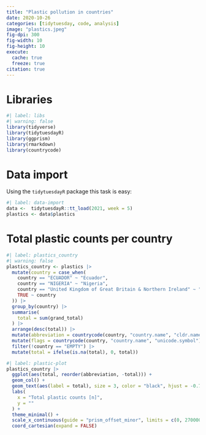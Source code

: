 ```yaml
---
title: "Plastic pollution in countries"
date: 2020-10-26
categories: [tidytuesday, code, analysis]
image: "plastics.jpeg"
fig-dpi: 300
fig-width: 10
fig-height: 10
execute: 
  cache: true
  freeze: true
citation: true
---
```


# Libraries
```r
#| label: libs
#| warning: false
library(tidyverse) 
library(tidytuesdayR)
library(ggprism)
library(rmarkdown)
library(countrycode)
```

# Data import

Using the `tidytuesdayR` package this task is easy:

```r
#| label: data-import
data <-  tidytuesdayR::tt_load(2021, week = 5)
plastics <- data$plastics
```

# Total plastic counts per country

```r
#| label: plastics_country
#| warning: false
plastics_country <- plastics |>
  mutate(country = case_when(
    country == "ECUADOR" ~ "Ecuador",
    country == "NIGERIA" ~ "Nigeria",
    country == "United Kingdom of Great Britain & Northern Ireland" ~ "Ireland",
    TRUE ~ country
  )) |>
  group_by(country) |> 
  summarise(
    total = sum(grand_total)
  ) |>
  arrange(desc(total)) |>
  mutate(abbreviation = countrycode(country, "country.name", "cldr.name.en")) |>
  mutate(flags = countrycode(country, "country.name", "unicode.symbol")) |>
  filter(!country == "EMPTY") |>
  mutate(total = ifelse(is.na(total), 0, total))
```

```r
#| label: plastic-plot
plastics_country |>
  ggplot(aes(total, reorder(abbreviation, -total))) +
  geom_col() +
  geom_text(aes(label = total), size = 3, color = "black", hjust = -0.7) +
  labs(
    x = "Total plastic counts [n]",
    y = ""
  ) +
  theme_minimal() +
  scale_x_continuous(guide = "prism_offset_minor", limits = c(0, 270000)) +
  coord_cartesian(expand = FALSE)
```

